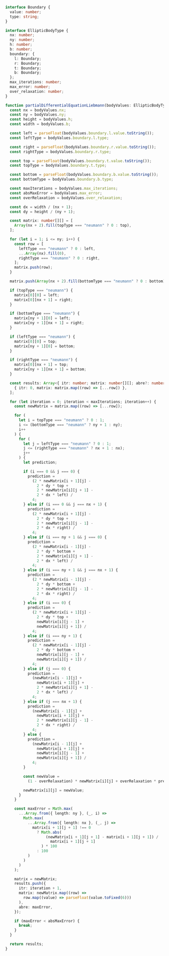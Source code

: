 ```ts
interface Boundary {
  value: number;
  type: string;
}

interface EllipticBodyType {
  nx: number;
  ny: number;
  h: number;
  b: number;
  boundary: {
    l: Boundary;
    r: Boundary;
    t: Boundary;
    b: Boundary;
  };
  max_iterations: number;
  max_error: number;
  over_relaxation: number;
}

function partialDifferentialEquationLiebmann(bodyValues: EllipticBodyType) {
  const nx = bodyValues.nx;
  const ny = bodyValues.ny;
  const height = bodyValues.h;
  const width = bodyValues.b;

  const left = parseFloat(bodyValues.boundary.l.value.toString());
  const leftType = bodyValues.boundary.l.type;

  const right = parseFloat(bodyValues.boundary.r.value.toString());
  const rightType = bodyValues.boundary.r.type;

  const top = parseFloat(bodyValues.boundary.t.value.toString());
  const topType = bodyValues.boundary.t.type;

  const bottom = parseFloat(bodyValues.boundary.b.value.toString());
  const bottomType = bodyValues.boundary.b.type;

  const maxIterations = bodyValues.max_iterations;
  const absMaxError = bodyValues.max_error;
  const overRelaxation = bodyValues.over_relaxation;

  const dx = width / (nx + 1);
  const dy = height / (ny + 1);

  const matrix: number[][] = [
    Array(nx + 2).fill(topType === "neumann" ? 0 : top),
  ];

  for (let i = 1; i <= ny; i++) {
    const row = [
      leftType === "neumann" ? 0 : left,
      ...Array(nx).fill(0),
      rightType === "neumann" ? 0 : right,
    ];
    matrix.push(row);
  }

  matrix.push(Array(nx + 2).fill(bottomType === "neumann" ? 0 : bottom));

  if (topType === "neumann") {
    matrix[0][0] = left;
    matrix[0][nx + 1] = right;
  }

  if (bottomType === "neumann") {
    matrix[ny + 1][0] = left;
    matrix[ny + 1][nx + 1] = right;
  }

  if (leftType === "neumann") {
    matrix[0][0] = top;
    matrix[ny + 1][0] = bottom;
  }

  if (rightType === "neumann") {
    matrix[0][nx + 1] = top;
    matrix[ny + 1][nx + 1] = bottom;
  }

  const results: Array<{ itr: number; matrix: number[][]; abre?: number }> = [
    { itr: 0, matrix: matrix.map((row) => [...row]) },
  ];

  for (let iteration = 0; iteration < maxIterations; iteration++) {
    const newMatrix = matrix.map((row) => [...row]);

    for (
      let i = topType === "neumann" ? 0 : 1;
      i <= (bottomType === "neumann" ? ny + 1 : ny);
      i++
    ) {
      for (
        let j = leftType === "neumann" ? 0 : 1;
        j <= (rightType === "neumann" ? nx + 1 : nx);
        j++
      ) {
        let prediction;

        if (i === 0 && j === 0) {
          prediction =
            (2 * newMatrix[i + 1][j] -
              2 * dy * top +
              2 * newMatrix[i][j + 1] -
              2 * dx * left) /
            4;
        } else if (i === 0 && j === nx + 1) {
          prediction =
            (2 * newMatrix[i + 1][j] -
              2 * dy * top +
              2 * newMatrix[i][j - 1] -
              2 * dx * right) /
            4;
        } else if (i === ny + 1 && j === 0) {
          prediction =
            (2 * newMatrix[i - 1][j] -
              2 * dy * bottom +
              2 * newMatrix[i][j + 1] -
              2 * dx * left) /
            4;
        } else if (i === ny + 1 && j === nx + 1) {
          prediction =
            (2 * newMatrix[i - 1][j] -
              2 * dy * bottom +
              2 * newMatrix[i][j - 1] -
              2 * dx * right) /
            4;
        } else if (i === 0) {
          prediction =
            (2 * newMatrix[i + 1][j] -
              2 * dy * top +
              newMatrix[i][j - 1] +
              newMatrix[i][j + 1]) /
            4;
        } else if (i === ny + 1) {
          prediction =
            (2 * newMatrix[i - 1][j] -
              2 * dy * bottom +
              newMatrix[i][j - 1] +
              newMatrix[i][j + 1]) /
            4;
        } else if (j === 0) {
          prediction =
            (newMatrix[i - 1][j] +
              newMatrix[i + 1][j] +
              2 * newMatrix[i][j + 1] -
              2 * dx * left) /
            4;
        } else if (j === nx + 1) {
          prediction =
            (newMatrix[i - 1][j] +
              newMatrix[i + 1][j] +
              2 * newMatrix[i][j - 1] -
              2 * dx * right) /
            4;
        } else {
          prediction =
            (newMatrix[i - 1][j] +
              newMatrix[i + 1][j] +
              newMatrix[i][j - 1] +
              newMatrix[i][j + 1]) /
            4;
        }

        const newValue =
          (1 - overRelaxation) * newMatrix[i][j] + overRelaxation * prediction;

        newMatrix[i][j] = newValue;
      }
    }

    const maxError = Math.max(
      ...Array.from({ length: ny }, (_, i) =>
        Math.max(
          ...Array.from({ length: nx }, (_, j) =>
            matrix[i + 1][j + 1] !== 0
              ? Math.abs(
                  (newMatrix[i + 1][j + 1] - matrix[i + 1][j + 1]) /
                    matrix[i + 1][j + 1]
                ) * 100
              : 100
          )
        )
      )
    );

    matrix = newMatrix;
    results.push({
      itr: iteration + 1,
      matrix: newMatrix.map((row) =>
        row.map((value) => parseFloat(value.toFixed(6)))
      ),
      abre: maxError,
    });

    if (maxError < absMaxError) {
      break;
    }
  }

  return results;
}
```
